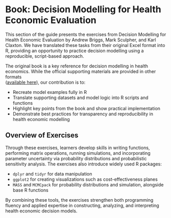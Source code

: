 # Book: Decision Modelling for Health Economic Evaluation {.unnumbered}

This section of the guide presents the exercises from Decision Modelling for Health Economic Evaluation by Andrew Briggs, Mark Sculpher, and Karl Claxton. We have translated these tasks from their original Excel format into R, providing an opportunity to practice decision modelling using a reproducible, script-based approach.

The original book is a key reference for decision modelling in health economics. While the official supporting materials are provided in other formats  
([available here](https://www.herc.ox.ac.uk/downloads/decision-modelling-for-health-economic-evaluation)), our contribution is to:

- Recreate model examples fully in R
- Translate supporting datasets and model logic into R scripts and functions
- Highlight key points from the book and show practical implementation  
- Demonstrate best practices for transparency and reproducibility in health economic modelling

## Overview of Exercises
Through these exercises, learners develop skills in writing functions, performing matrix operations, running simulations, and incorporating parameter uncertainty via probability distributions and probabilistic sensitivity analysis. The exercises also introduce widely used R packages:

* `dplyr` and `tidyr` for data manipulation
* `ggplot2` for creating visualizations such as cost-effectiveness planes
* `MASS` and `MCMCpack` for probability distributions and simulation, alongside base R functions

By combining these tools, the exercises strengthen both programming fluency and applied expertise in constructing, analyzing, and interpreting health economic decision models.
